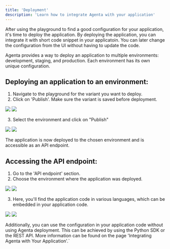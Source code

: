 ```yaml
---
title: 'Deployment'
description: 'Learn how to integrate Agenta with your application'
---
```


After using the playground to find a good configuration for your application, it's time to deploy the application.
By deploying the application, you can integrate it with short code snippet in your applicatoin. You can later change the configuration from the UI without having to update the code.


Agenta provides a way to deploy an application to multiple environments: development, staging, and production. Each environment has its own unique configuration.

## Deploying an application to an environment:

1. Navigate to the playground for the variant you want to deploy.
2. Click on 'Publish'. Make sure the variant is saved before deployment.

<img className="dark:hidden" src="/images/basic_guides/04_save_before_deployment_light.png" />
<img className="hidden dark:block" src="/images/basic_guides/04_save_before_deployment_dark.png" />

3. Select the environment and click on "Publish"

<img className="dark:hidden" src="/images/basic_guides/05_select_environment_to_publish_light.png" />
<img className="hidden dark:block" src="/images/basic_guides/05_select_environment_to_publish_dark.png" />

The application is now deployed to the chosen environment and is accessible as an API endpoint.

## Accessing the API endpoint:

1. Go to the 'API endpoint' section.
2. Choose the environment where the application was deployed.

<img className="dark:hidden" src="/images/basic_guides/06_choose_evironment_to_deploy_light.png" />
<img className="hidden dark:block" src="/images/basic_guides/06_choose_evironment_to_deploy_dark.png" />

3. Here, you'll find the application code in various languages, which can be embedded in your application code.

<img className="dark:hidden" src="/images/basic_guides/07_select_app_code_light.png" />
<img className="hidden dark:block" src="/images/basic_guides/07_select_app_code_dark.png" />

Additionally, you can use the configuration in your application code without using Agenta deployment. This can be achieved by using the Python SDK or the REST API. More information can be found on the page 'Integrating Agenta with Your Application'.`